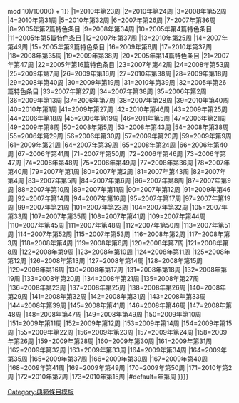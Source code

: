 {{Wikipedia:特色条目/{{#switch: {{rounddown|{{FA number}} * ((({{NUMBEROFUSERS:R}} + {{#time: s}}) mod 10)/10 + ({{NUMBEROFARTICLES:R}} mod 10)/100 + ({{NUMBEROFFILES:R}} mod 10)/1000 + ({{#time: i}} mod 10)/10000) + 1}}
|1=2010年第23周
|2=2010年第24周
|3=2008年第52周
|4=2010年第31周
|5=2010年第32周
|6=2007年第26周
|7=2007年第36周
|8=2005年第2篇特色条目
|9=2008年第34周
|10=2005年第4篇特色条目
|11=2005年第5篇特色条目
|12=2007年第37周
|13=2010年第25周
|14=2007年第49周
|15=2005年第9篇特色条目
|16=2009年第6周
|17=2010年第37周
|18=2008年第35周
|19=2009年第38周
|20=2005年第14篇特色条目
|21=2007年第47周
|22=2005年第16篇特色条目
|23=2007年第42周
|24=2008年第53周
|25=2009年第7周
|26=2009年第16周
|27=2010年第38周
|28=2009年第18周
|29=2008年第40周
|30=2009年第19周
|31=2010年第39周
|32=2005年第26篇特色条目
|33=2007年第27周
|34=2007年第38周
|35=2006年第2周
|36=2009年第13周
|37=2006年第7周
|38=2007年第28周
|39=2010年第40周
|40=2010年第1周 
|41=2009年第27周
|42=2010年第46周
|43=2009年第25周
|44=2006年第18周
|45=2006年第19周
|46=2011年第5周
|47=2006年第21周
<!-- |48=2006年第22周 -->
|49=2009年第8周
|50=2008年第5周
<!-- |51=2006年第25周 -->
<!-- |52=2006年第26周 -->
|53=2008年第43周
|54=2008年第38周
|55=2006年第29周
|56=2006年第30周
|57=2009年第20周
<!-- |58=2006年第32周 -->
|59=2009年第9周
<!-- |60=2006年第34周 -->
|61=2009年第21周
<!-- |62=2006年第36周 -->
<!-- |63=2007年第29周 -->
|64=2007年第39周
|65=2008年第24周
|66=2006年第40周
|67=2006年第41周
<!-- |68=2006年第42周 -->
<!-- |69=2006年第43周 -->
<!-- |70=2006年第44周 -->
|71=2007年第50周
|72=2006年第46周
|73=2006年第47周
|74=2006年第48周
|75=2006年第49周
<!-- |76=2006年第50周 -->
|77=2008年第36周
|78=2007年第40周
|79=2007年第1周
|80=2007年第2周
|81=2007年第43周
|82=2007年第4周
|83=2007年第5周
|84=2007年第6周
<!-- |85=2007年第7周 -->
|86=2007年第8周
|87=2007年第9周
|88=2007年第10周
|89=2007年第11周
|90=2007年第12周
|91=2009年第46周
|92=2007年第14周
<!-- |93=2007年第15周 -->
|94=2007年第16周
|95=2007年第17周
<!-- |96=2007年第18周 -->
|97=2007年第19周
<!-- |98=2007年第20周 -->
|99=2007年第21周
<!-- |100=2007年第22周 -->
|101=2007年第23周
<!-- |102=2007年第30周 -->
<!-- |103=2007年第31周 -->
|104=2007年第32周
|105=2007年第33周
<!-- |106=2007年第34周 -->
|107=2007年第35周
|108=2007年第41周
|109=2007年第44周
|110=2007年第45周
|111=2007年第48周
|112=2007年第50周
|113=2007年第51周
|114=2007年第52周
|115=2007年第53周
|116=2008年第2周
|117=2008年第3周
|118=2008年第4周
|119=2008年第6周
|120=2008年第7周
|121=2008年第8周
|122=2008年第9周
|123=2008年第10周
|124=2008年第11周
|125=2008年第12周
|126=2008年第13周
|127=2008年第14周
|128=2008年第15周
|129=2008年第16周
|130=2008年第17周
|131=2008年第18周
|132=2008年第19周
|133=2008年第20周
|134=2008年第21周
|135=2008年第27周
|136=2008年第23周
|137=2008年第25周
|138=2008年第26周
<!-- |139=2008年第28周 -->
|140=2008年第29周
|141=2008年第32周
|142=2008年第31周
|143=2008年第33周
|144=2008年第39周
|145=2008年第41周
|146=2008年第46周
|147=2008年第48周
|148=2008年第47周
|149=2008年第49周
|150=2009年第10周
|151=2009年第11周
|152=2009年第12周
|153=2009年第14周
|154=2009年第15周
|155=2009年第22周
|156=2009年第23周
|157=2009年第24周
|158=2009年第26周
|159=2009年第28周
|160=2009年第30周
|161=2009年第31周
|162=2009年第32周
|163=2009年第33周
|164=2009年第34周
|164=2009年第35周
|165=2009年第37周
|166=2009年第39周
|167=2009年第40周
|168=2009年第41周
|169=2009年第49周
|170=2009年第50周
|171=2010年第2周
|172=2010年第7周
|173=2010年第15周
|#default={{CURRENTYEAR}}年第{{CURRENTWEEK}}周
}}}}<noinclude>[[Category:典範條目模板]]</noinclude>